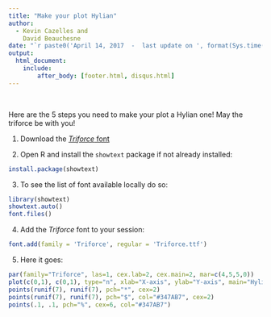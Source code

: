 ```yaml
---
title: "Make your plot Hylian"
author:
  - Kevin Cazelles and
    David Beauchesne
date: "`r paste0('April 14, 2017  -  last update on ', format(Sys.time(), '%B %d, %Y'))`"
output:
  html_document:
    include:
        after_body: [footer.html, disqus.html]
---
```


<!-- `paste0("2017-04-15", Last update, format(Sys.time(), "%B, %d %Y"))` -->

<br/>

Here are the 5 steps you need to make your plot a Hylian one!
May the triforce be with you!

1. Download the [*Triforce* font](https://zeldauniverse.net/media/fonts/)

2. Open R and install the `showtext` package if not already installed:

```r
install.package(showtext)
```

3. To see the list of font available locally do so:

```r
library(showtext)
showtext.auto()
font.files()
```

4. Add the *Triforce* font to your session:

```r
font.add(family = 'Triforce', regular = 'Triforce.ttf')
```

5. Here it goes:

```r
par(family="Triforce", las=1, cex.lab=2, cex.main=2, mar=c(4,5,5,0))
plot(c(0,1), c(0,1), type="n", xlab="X-axis", ylab="Y-axis", main="Hylian Style - Link must be proud of us!")
points(runif(7), runif(7), pch="*", cex=2)
points(runif(7), runif(7), pch="$", col="#347AB7", cex=2)
points(.1, .1, pch="%", cex=6, col="#347AB7")
```
